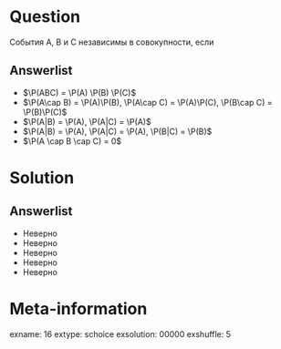 Question
========
События A, B и C независимы в совокупности, если

Answerlist
----------
*   $\P(ABC) = \P(A) \P(B) \P(C)$ 
*   $\P(A\cap B) = \P(A)\P(B), \P(A\cap C) = \P(A)\P(C), \P(B\cap C) = \P(B)\P(C)$ 
*   $\P(A|B) = \P(A), \P(A|C) = \P(A)$ 
*   $\P(A|B) = \P(A), \P(A|C) = \P(A), \P(B|C) = \P(B)$ 
*   $\P(A \cap B \cap C) = 0$ 

Solution
========

Answerlist
----------
*  Неверно
*  Неверно
*  Неверно
*  Неверно
*  Неверно

Meta-information
================
exname: 16
extype: schoice
exsolution: 00000
exshuffle: 5
